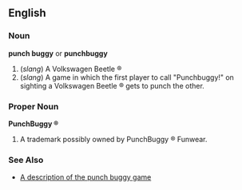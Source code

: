==English==

===Noun===
'''punch buggy''' or '''punchbuggy'''

# (''slang'') A Volkswagen Beetle &reg;
# (''slang'') A game in which the first player to call "Punchbuggy!" on sighting a Volkswagen Beetle &reg; gets to punch the other.

===Proper Noun===
'''PunchBuggy &reg;'''

# A trademark possibly owned by PunchBuggy &reg; Funwear.

===See Also===
*[http://coco.essortment.com/howtoplaypunc_pdy.htm A description of the punch buggy game]